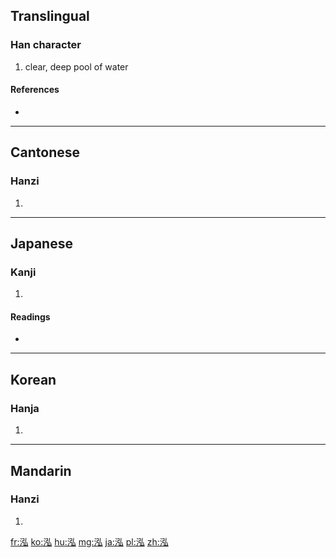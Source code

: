 ==Translingual==

===Han character===
{{Han char|rn=85|rad=水|as=05|sn=8|four=32130|canj=ENI,XENI}}

# clear, deep pool of water

====References====
* {{Han ref|kx=0616.090|dkj=17288|dj=1009.210|hdz=31597.020|uh=6CD3|ud=27859|bh=AA6C|bd=43628}}

----

==Cantonese==

===Hanzi===
{{yue-hanzi|jyut=|y=wang4}}

# {{defn|lang=yue|sort=水05}}

----

==Japanese==

===Kanji===
{{ja-kanji|grade=|rs=水05}}

# {{defn|lang=ja|sort=水05}}

====Readings====
* {{ja-readings|on=[[おう]] (ō)|kun=[[ふかい]] (fukai)}}

----

==Korean==

===Hanja===
{{ko-hanja|hangeul=홍|eumhun=|rv=hong|mr=hong|y=hong}}

# {{defn|lang=ko|sort=水05}}

----

==Mandarin==

===Hanzi===
{{cmn-hanzi|pin=[[hóng]] ([[hong2]])|wg=hung<sup>2</sup>}}

# {{defn|lang=cmn|sort=水05}}

[[fr:泓]]
[[ko:泓]]
[[hu:泓]]
[[mg:泓]]
[[ja:泓]]
[[pl:泓]]
[[zh:泓]]